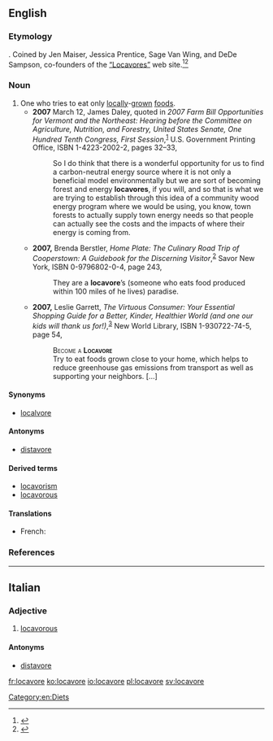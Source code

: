 ==English==

===Etymology===
{{suffix|local|alt1=loca(l)|vore|lang=en}}. Coined by Jen Maiser, Jessica Prentice, Sage Van Wing, and DeDe Sampson, co-founders of  the [http://locavores.com/ “Locavores”] web site.<ref>{{cite web
|last=Zimmer
|first=Benjamin
|date=2007-11-13
|url=http://itre.cis.upenn.edu/~myl/languagelog/archives/005109.html
|title=Language Log: Locavore vs. localvore: the coiner speaks
|accessdate=2007-11-13
}}</ref><ref>{{cite web
|publisher=Oxford University Press USA
|date=2007-11-12
|url=http://blog.oup.com/2007/11/locavore/
|title=Oxford Word Of The Year: Locavore
|accessdate=2008-11-19
}}</ref>

===Noun===
{{en-noun}}

# One who tries to eat only [[locally]]-[[grown]] [[food]]s.
#* '''2007''' March 12, James Daley, quoted in ''2007 Farm Bill Opportunities for Vermont and the Northeast: Hearing before the Committee on Agriculture, Nutrition, and Forestry, United States Senate, One Hundred Tenth Congress, First Session'',<sup>[http://books.google.com/books?id=I8-sx3cUy3AC]</sup> U.S. Government Printing Office, ISBN 1-4223-2002-2, pages 32–33,
#*: So I do think that there is a wonderful opportunity for us to find a carbon-neutral energy source where it is not only a beneficial model environmentally but we are sort of becoming forest and energy '''locavores''', if you will, and so that is what we are trying to establish through this idea of a community wood energy program where we would be using, you know, town forests to actually supply town energy needs so that people can actually see the costs and the impacts of where their energy is coming from.
#* '''2007,''' Brenda Berstler, ''Home Plate: The Culinary Road Trip of Cooperstown: A Guidebook for the Discerning Visitor'',<sup>[http://books.google.com/books?id=7WxFBDdDea8C]</sup> Savor New York, ISBN 0-9796802-0-4, page 243,
#*: They are a '''locavore'''’s (someone who eats food produced within 100 miles of he lives) paradise. <!-- [sic] not "of where he lives" -->
#* '''2007,''' Leslie Garrett, ''The Virtuous Consumer: Your Essential Shopping Guide for a Better, Kinder, Healthier World (and one our kids will thank us for!)'',<sup>[http://books.google.com/books?id=IZedCd9IebkC]</sup> New World Library, ISBN 1-930722-74-5, page 54,
#*: <span style="font-variant:small-caps">Become a '''Locavore'''</span>
#*: Try to eat foods grown close to your home, which helps to reduce greenhouse gas emissions from transport as well as supporting your neighbors. […]

====Synonyms====
* [[localvore]]

====Antonyms====
* [[distavore]]

====Derived terms====
* [[locavorism]]
* [[locavorous]]

====Translations====
{{trans-top}}
* French: {{t+|fr|locavore}}
{{trans-mid}}
{{trans-bottom}}

===References===
<references />

[[Category:en:Diets]]

----

==Italian==

===Adjective===
{{it-adj|locavor|e|i}}

# [[locavorous]]

====Antonyms====
* [[distavore]]

[[fr:locavore]]
[[ko:locavore]]
[[io:locavore]]
[[pl:locavore]]
[[sv:locavore]]